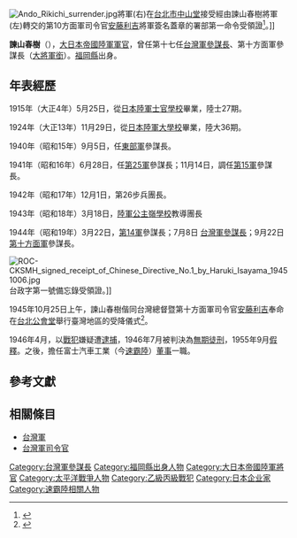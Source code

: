 {{Infobox_President
| original_name =
| image = File:Haruki Isayama.jpg
| smallimage =
| office        =
| title         =
| monarch       =
| 1blankname    = 
| 1namedata     = 
| term_start    =
| term_end      =
| predecessor   =
| successor     =
| country = {{JPN}}
| birth_date = 1894年2月11日
| birth_place = {{JPN-EMP}}[[福岡縣|福岡縣]]
| death_date =1990年6月12日（96歲）
| death_place =
| constituency = 
| spouse = 
| party = 
| profession = 
| allegiance    = {{JPN-EMP}}
|branch = [[File:War_flag_of_the_Imperial_Japanese_Army.svg|22x20px]] [[大日本帝國陸軍|大日本帝國陸軍]]
| rank          = [[File:帝國陸軍の階級―肩章―中将.svg|30px]] 陸軍[[中將|中將]]
|serviceyears = 1915年－1945年10月25日
| religion =}}

{{Japanese|japanese=諌山 春樹|kana=いさやま はるき|romaji=Isayama Haruki}}
[[File:Ando_Rikichi_surrender.jpg|thumb]]將軍(右)在[[台北市中山堂|台北市中山堂]]接受經由諫山春樹將軍(左)轉交的第10方面軍司令官[[安藤利吉|安藤利吉]]將軍簽名蓋章的署部第一命令受領證<ref name="國史館">{{cite web|url=http://www.drnh.gov.tw/ImagesPost/3eb51055-916a-4547-98c9-fa03472398b0/26f920cb-3d48-41c8-aae8-06a1cea213fb_ALLFILES.pdf|title=中山堂受降檔案分析|author=|publisher=國史館|accessdate=2015-01-05|language=zh-tw|date=2010-12-15|deadurl=yes|archiveurl=https://web.archive.org/web/20141207221044/http://www.drnh.gov.tw/ImagesPost/3eb51055-916a-4547-98c9-fa03472398b0/26f920cb-3d48-41c8-aae8-06a1cea213fb_ALLFILES.pdf|archivedate=2014-12-07}}</ref>。]]

'''諫山春樹'''（{{bd|1894年|2月11日|1990年|6月12日}}），[[大日本帝國陸軍|大日本帝國陸軍]][[軍官|軍官]]，曾任第十七任[[台灣軍參謀長|台灣軍參謀長]]、第十方面軍參謀長（[[大將|大將]][[軍銜|軍銜]]）。[[福岡縣|福岡縣]]出身。

== 年表經歷 ==
1915年（大正4年）5月25日，從[[日本陸軍士官學校|日本陸軍士官學校]]畢業，陸士27期。

1924年（大正13年）11月29日，從[[日本陸軍大學校|日本陸軍大學校]]畢業，陸大36期。

1940年（昭和15年）9月5日，任[[東部軍|東部軍]]參謀長。

1941年（昭和16年）6月28日，任[[第25軍|第25軍]]參謀長；11月14日，調任[[第15軍_(日本陸軍)|第15軍]]參謀長。

1942年（昭和17年）12月1日，第26步兵團長。

1943年（昭和18年）3月18日，[[陸軍公主嶺學校|陸軍公主嶺學校]]教導團長

1944年（昭和19年）3月22日，[[第14軍_(日本陸軍)|第14軍]]參謀長；7月8日 [[台灣軍參謀長|台灣軍參謀長]]；9月22日 [[第十方面軍|第十方面軍]]參謀長。

[[File:ROC-CKSMH_signed_receipt_of_Chinese_Directive_No.1_by_Haruki_Isayama_19451006.jpg|thumb]]台政字第一號備忘錄受領證。]]

1945年10月25日上午，諫山春樹偕同台灣總督暨第十方面軍司令官[[安藤利吉|安藤利吉]]奉命在[[台北公會堂|台北公會堂]]舉行臺灣地區的受降儀式<ref>{{Cite web |url=https://www.wagor.tc.edu.tw/holiday/2007_1025/retw.htm |title=台灣光復節 |access-date=2018-11-19 |archive-date=2020-11-01 |archive-url=https://web.archive.org/web/20201101094247/https://www.wagor.tc.edu.tw/holiday/2007_1025/retw.htm |dead-url=no }}</ref>。

1946年4月，以[[戰犯|戰犯]]嫌疑遭[[逮捕|逮捕]]，1946年7月被判決為[[無期徒刑|無期徒刑]]，1955年9月[[假釋|假釋]]。之後，擔任富士汽車工業（今[[速霸陸|速霸陸]]）[[董事|董事]]一職。

==參考文獻==
{{reflist}}

==相關條目==
*[[台灣軍|台灣軍]]
*[[台灣軍司令官|台灣軍司令官]]

{{start box}}
{{s-before|[[近藤新八|近藤新八]]}}
{{s-title|[[台灣軍參謀長|台灣軍參謀長]]|1944年7月—1944年9月}}
{{s-after|—}}
{{s-before|—}}
{{s-title|第十方面軍參謀長|1944年9月}}
{{s-after|無（末任）}}
{{end box}}

[[Category:台灣軍參謀長|Category:台灣軍參謀長]]
[[Category:福岡縣出身人物|Category:福岡縣出身人物]]
[[Category:大日本帝國陸軍將官|Category:大日本帝國陸軍將官]]
[[Category:太平洋戰爭人物|Category:太平洋戰爭人物]]
[[Category:乙級丙級戰犯|Category:乙級丙級戰犯]]
[[Category:日本企业家|Category:日本企业家]]
[[Category:速霸陸相關人物|Category:速霸陸相關人物]]